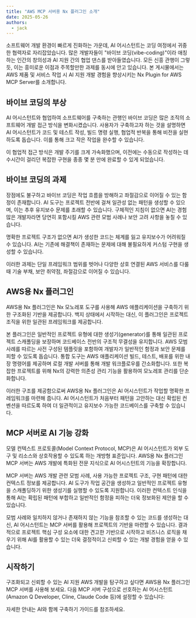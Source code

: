 ```yaml
---
title: "AWS MCP 서버용 Nx 플러그인 소개"
date: 2025-05-26
authors:
  - jack
---
```





소프트웨어 개발 환경이 빠르게 진화하는 가운데, AI 어시스턴트는 코딩 여정에서 귀중한 협력자로 자리잡았습니다. 많은 개발자들이 "바이브 코딩(vibe-coding)"이라 애칭하는 인간의 창의성과 AI 지원 간의 협업 댄스를 받아들였습니다. 모든 신흥 관행이 그렇듯, 이는 흥미로운 이점과 주목할만한 과제를 동시에 안고 있습니다. 본 게시물에서는 AWS 제품 및 서비스 작업 시 AI 지원 개발 경험을 향상시키는 Nx Plugin for AWS MCP Server를 소개합니다.

## 바이브 코딩의 부상

AI 어시스턴트와 협업하여 소프트웨어를 구축하는 관행인 바이브 코딩은 많은 조직의 소프트웨어 개발 접근 방식을 변화시켰습니다. 사용자가 구축하고자 하는 것을 설명하면 AI 어시스턴트가 코드 및 테스트 작성, 빌드 명령 실행, 협업적 반복을 통해 비전을 실현하도록 돕습니다. 이를 통해 크고 작은 작업을 완수할 수 있습니다.

이 협업적 접근 방식은 개발 주기를 크게 가속화했으며, 이전에는 수동으로 작성하는 데 수시간이 걸리던 복잡한 구현을 종종 몇 분 만에 완료할 수 있게 되었습니다.

## 바이브 코딩의 과제

장점에도 불구하고 바이브 코딩은 작업 흐름을 방해하고 좌절감으로 이어질 수 있는 함정이 존재합니다. AI 도구는 프로젝트 전반에 걸쳐 일관성 없는 패턴을 생성할 수 있으며, 이는 추후 유지보수 문제를 초래할 수 있습니다. 구체적인 지침이 없으면 AI는 경험 많은 개발자라면 당연히 포함시킬 AWS 관련 모범 사례나 보안 고려 사항을 놓칠 수 있습니다.

명확한 프로젝트 구조가 없으면 AI가 생성한 코드는 체계를 잃고 유지보수가 어려워질 수 있습니다. AI는 기존에 해결책이 존재하는 문제에 대해 불필요하게 커스텀 구현을 생성할 수 있습니다.

이러한 과제는 단일 프레임워크 범위를 벗어나 다양한 상호 연결된 AWS 서비스를 다룰 때 기술 부채, 보안 취약점, 좌절감으로 이어질 수 있습니다.

## AWS용 Nx 플러그인

AWS용 Nx 플러그인은 Nx 모노레포 도구를 사용해 AWS 애플리케이션을 구축하기 위한 구조화된 기반을 제공합니다. 백지 상태에서 시작하는 대신, 이 플러그인은 프로젝트 조직을 위한 일관된 프레임워크를 제공합니다.

본 플러그인은 일반적인 프로젝트 유형에 대한 생성기(generator)를 통해 일관된 프로젝트 스캐폴딩을 보장하며 코드베이스 전반의 구조적 무결성을 유지합니다. AWS 모범 사례를 따르는 사전 구성된 템플릿을 포함하여 개발자가 일반적인 함정과 보안 문제를 피할 수 있도록 돕습니다. 통합 도구는 AWS 애플리케이션 빌드, 테스트, 배포를 위한 내장 명령어를 제공하며 로컬 개발 서버를 통해 개발 워크플로우를 간소화합니다. 또한 복잡한 프로젝트를 위해 Nx의 강력한 의존성 관리 기능을 활용하여 모노레포 관리를 단순화합니다.

이러한 구조를 제공함으로써 AWS용 Nx 플러그인은 AI 어시스턴트가 작업할 명확한 프레임워크를 마련해 줍니다. AI 어시스턴트가 처음부터 패턴을 고안하는 대신 확립된 컨벤션을 따르도록 하여 더 일관적이고 유지보수 가능한 코드베이스를 구축할 수 있습니다.

## MCP 서버로 AI 기능 강화

모델 컨텍스트 프로토콜(Model Context Protocol, MCP)은 AI 어시스턴트가 외부 도구 및 리소스와 상호작용할 수 있도록 하는 개방형 표준입니다. AWS용 Nx 플러그인 MCP 서버는 AWS 개발에 특화된 전문 지식으로 AI 어시스턴트의 기능을 확장합니다.

MCP 서버는 AWS 개발 관련 모범 사례, 사용 가능한 프로젝트 구조, 구현 패턴에 대한 컨텍스트 정보를 제공합니다. AI 도구가 작업 공간을 생성하고 일반적인 프로젝트 유형을 스캐폴딩하기 위한 생성기를 실행할 수 있도록 지원합니다. 이러한 컨텍스트 인식을 통해 AI는 확립된 패턴에 부합하고 일반적인 함정을 피하는 더욱 정보화된 제안을 할 수 있습니다.

모범 사례와 일치하지 않거나 존재하지 않는 기능을 참조할 수 있는 코드를 생성하는 대신, AI 어시스턴트는 MCP 서버를 활용해 프로젝트의 기반을 마련할 수 있습니다. 결과적으로 프로젝트 핵심 구성 요소에 대한 견고한 기반으로 시작하고 비즈니스 로직을 채우기 위해 AI를 활용할 수 있는 더욱 결정적이고 신뢰할 수 있는 개발 경험을 얻을 수 있습니다.

## 시작하기

구조화되고 신뢰할 수 있는 AI 지원 AWS 개발을 탐구하고 싶다면 AWS용 Nx 플러그인 MCP 서버를 사용해 보세요. 다음 MCP 서버 구성으로 선호하는 AI 어시스턴트(Amazon Q Developer, Cline, Claude Code 등)에 설정할 수 있습니다:

<Snippet name="mcp/config" />

자세한 안내는 <Link path="/get_started/building-with-ai">AI와 함께 구축하기 가이드</Link>를 참조하세요.